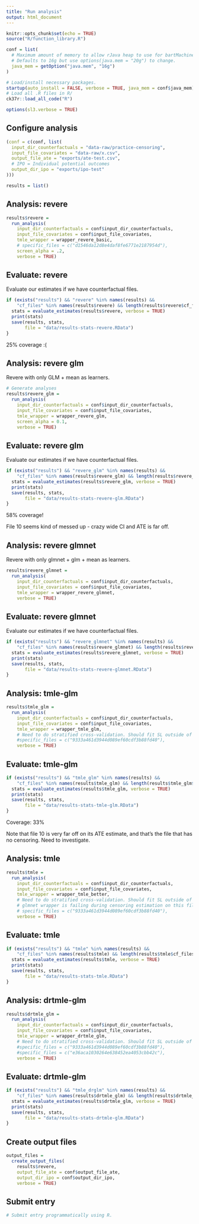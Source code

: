 ```yaml
---
title: "Run analysis"
output: html_document
---
```


```r
knitr::opts_chunk$set(echo = TRUE)
source("R/function_library.R")

conf = list(
  # Maximum amount of memory to allow rJava heap to use for bartMachine.
  # Defaults to 16g but use options(java.mem = "20g") to change.
  java_mem = getOption("java.mem", "16g")
)

# Load/install necessary packages.
startup(auto_install = FALSE, verbose = TRUE, java_mem = conf$java_mem)
# Load all .R files in R/
ck37r::load_all_code("R")

options(sl3.verbose = TRUE)
```

## Configure analysis

```r
(conf = c(conf, list(
  input_dir_counterfactuals = "data-raw/practice-censoring",
  input_file_covariates = "data-raw/x.csv",
  output_file_ate = "exports/ate-test.csv",
  # IPO = Individual potential outcomes
  output_dir_ipo = "exports/ipo-test"
)))

results = list()
```

## Analysis: revere

```r
results$revere =
  run_analysis(
    input_dir_counterfactuals = conf$input_dir_counterfactuals,
    input_file_covariates = conf$input_file_covariates,
    tmle_wrapper = wrapper_revere_basic,
    # specific_files = c("d1546da12d8e4daf8fe6771e2187954d"),
    screen_alpha = .2,
    verbose = TRUE)
```

## Evaluate: revere

Evaluate our estimates if we have counterfactual files.

```r
if (exists("results") && "revere" %in% names(results) &&
    "cf_files" %in% names(results$revere) && length(results$revere$cf_files) > 0L) {
  stats = evaluate_estimates(results$revere, verbose = TRUE)
  print(stats)
  save(results, stats,
       file = "data/results-stats-revere.RData")
}
```

25% coverage :(

## Analysis: revere glm

Revere with only GLM + mean as learners.

```r

# Generate analyses
results$revere_glm =
  run_analysis(
    input_dir_counterfactuals = conf$input_dir_counterfactuals,
    input_file_covariates = conf$input_file_covariates,
    tmle_wrapper = wrapper_revere_glm,
    screen_alpha = 0.1,
    verbose = TRUE)
```

## Evaluate: revere glm

Evaluate our estimates if we have counterfactual files.

```r
if (exists("results") && "revere_glm" %in% names(results) &&
    "cf_files" %in% names(results$revere_glm) && length(results$revere_glm$cf_files) > 0L) {
  stats = evaluate_estimates(results$revere_glm, verbose = TRUE)
  print(stats)
  save(results, stats,
       file = "data/results-stats-revere-glm.RData")
}
```

58% coverage!

File 10 seems kind of messed up - crazy wide CI and ATE is far off.

## Analysis: revere glmnet

Revere with only glmnet + glm + mean as learners.

```r
results$revere_glmnet =
  run_analysis(
    input_dir_counterfactuals = conf$input_dir_counterfactuals,
    input_file_covariates = conf$input_file_covariates,
    tmle_wrapper = wrapper_revere_glmnet,
    verbose = TRUE)
```

## Evaluate: revere glmnet

Evaluate our estimates if we have counterfactual files.

```r
if (exists("results") && "revere_glmnet" %in% names(results) &&
    "cf_files" %in% names(results$revere_glmnet) && length(results$revere_glmnet$cf_files) > 0L) {
  stats = evaluate_estimates(results$revere_glmnet, verbose = TRUE)
  print(stats)
  save(results, stats,
       file = "data/results-stats-revere-glmnet.RData")
}
```

## Analysis: tmle-glm

```r
results$tmle_glm =
  run_analysis(
    input_dir_counterfactuals = conf$input_dir_counterfactuals,
    input_file_covariates = conf$input_file_covariates,
    tmle_wrapper = wrapper_tmle_glm,
    # Need to do stratified cross-validation. Should fit SL outside of tmle.
    #specific_files = c("9333a461d3944d089ef60cdf3b88fd40"),
    verbose = TRUE)
```

## Evaluate: tmle-glm

```r
if (exists("results") && "tmle_glm" %in% names(results) &&
    "cf_files" %in% names(results$tmle_glm) && length(results$tmle_glm$cf_files) > 0L) {
  stats = evaluate_estimates(results$tmle_glm, verbose = TRUE)
  print(stats)
  save(results, stats,
       file = "data/results-stats-tmle-glm.RData")
}
```

Coverage: 33%

Note that file 10 is very far off on its ATE estimate, and that's the file that has no censoring. Need to investigate.

## Analysis: tmle

```r
results$tmle =
  run_analysis(
    input_dir_counterfactuals = conf$input_dir_counterfactuals,
    input_file_covariates = conf$input_file_covariates,
    tmle_wrapper = wrapper_tmle_better,
    # Need to do stratified cross-validation. Should fit SL outside of tmle.
    # glmnet wrapper is failing during censoring estimation on this file:
    # specific_files = c("9333a461d3944d089ef60cdf3b88fd40"),
    verbose = TRUE)
```

## Evaluate: tmle

```r
if (exists("results") && "tmle" %in% names(results) &&
    "cf_files" %in% names(results$tmle) && length(results$tmle$cf_files) > 0L) {
  stats = evaluate_estimates(results$tmle, verbose = TRUE)
  print(stats)
  save(results, stats,
       file = "data/results-stats-tmle.RData")
}
```

## Analysis: drtmle-glm

```r
results$drtmle_glm =
  run_analysis(
    input_dir_counterfactuals = conf$input_dir_counterfactuals,
    input_file_covariates = conf$input_file_covariates,
    tmle_wrapper = wrapper_drtmle_glm,
    # Need to do stratified cross-validation. Should fit SL outside of tmle.
    #specific_files = c("9333a461d3944d089ef60cdf3b88fd40"),
    #specific_files = c("e36aca1030264e638452ea4053cbb42c"),
    verbose = TRUE)
```

## Evaluate: drtmle-glm

```r
if (exists("results") && "tmle_drglm" %in% names(results) &&
    "cf_files" %in% names(results$drtmle_glm) && length(results$drtmle_glm$cf_files) > 0L) {
  stats = evaluate_estimates(results$drtmle_glm, verbose = TRUE)
  print(stats)
  save(results, stats,
       file = "data/results-stats-drtmle-glm.RData")
}
```

## Create output files

```r
output_files =
  create_output_files(
    results$revere,
    output_file_ate = conf$output_file_ate,
    output_dir_ipo = conf$output_dir_ipo,
    verbose = TRUE)
```

## Submit entry

```r
# Submit entry programmatically using R.
```